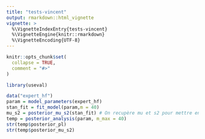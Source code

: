 ```yaml
---
title: "tests-vincent"
output: rmarkdown::html_vignette
vignette: >
  %\VignetteIndexEntry{tests-vincent}
  %\VignetteEngine{knitr::rmarkdown}
  %\VignetteEncoding{UTF-8}
---
```


```r
knitr::opts_chunk$set(
  collapse = TRUE,
  comment = "#>"
)
```

```r
library(useval)
```


```r
data("expert_hf")
param = model_parameters(expert_hf)
stan_fit = fit_model(param,m = 40) 
mu_s2 = posterior_mu_s2(stan_fit) # On recupère mu et s2 pour mettre en oeuvre la stratégie
temp = posterior_analysis(param, m_max = 40)
str(temp$posterior_pl)
str(temp$posterior_mu_s2)
```


